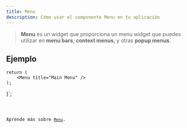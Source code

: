 ```yaml
---
title: Menu
description: Cómo usar el componente Menu en tu aplicación
---
```



> **Menu** es un widget que proporciona un menu widget que puedes utilizar en **menu bars**, **context menus**, y otras **popup menus**.

## Ejemplo


    return (
        <Menu title="Main Menu" />
    );
}`;

<Code code={menuExample} title='example_menu.tsx' lang='tsx' />

Aprende más sobre [`Menu`](https://vixen-js.github.io/docs/build-application-vanilla/main-window-and-related/QMenu).